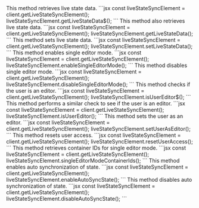 <Steps>
<Step title="getLiveStateData$()">
This method retrieves live state data.
```jsx
const liveStateSyncElement = client.getLiveStateSyncElement();
liveStateSyncElement.getLiveStateData$();
```
</Step>
<Step title="getLiveStateData()">
This method also retrieves live state data.
```jsx
const liveStateSyncElement = client.getLiveStateSyncElement();
liveStateSyncElement.getLiveStateData();
```
</Step>
<Step title="setLiveStateData()">
This method sets live state data.
```jsx
const liveStateSyncElement = client.getLiveStateSyncElement();
liveStateSyncElement.setLiveStateData();
```
</Step>
<Step title="enableSingleEditorMode()">
This method enables single editor mode.
```jsx
const liveStateSyncElement = client.getLiveStateSyncElement();
liveStateSyncElement.enableSingleEditorMode();
```
</Step>
<Step title="disableSingleEditorMode()">
This method disables single editor mode.
```jsx
const liveStateSyncElement = client.getLiveStateSyncElement();
liveStateSyncElement.disableSingleEditorMode();
```
</Step>
<Step title="isUserEditor$()">
This method checks if the user is an editor.
```jsx
const liveStateSyncElement = client.getLiveStateSyncElement();
liveStateSyncElement.isUserEditor$();
```
</Step>
<Step title="isUserEditor()">
This method performs a similar check to see if the user is an editor.
```jsx
const liveStateSyncElement = client.getLiveStateSyncElement();
liveStateSyncElement.isUserEditor();
```
</Step>
<Step title="setUserAsEditor()">
This method sets the user as an editor.
```jsx
const liveStateSyncElement = client.getLiveStateSyncElement();
liveStateSyncElement.setUserAsEditor();
```
</Step>
<Step title="resetUserAccess()">
This method resets user access.
```jsx
const liveStateSyncElement = client.getLiveStateSyncElement();
liveStateSyncElement.resetUserAccess();
```
</Step>
<Step title="singleEditorModeContainerIds()">
This method retrieves container IDs for single editor mode.
```jsx
const liveStateSyncElement = client.getLiveStateSyncElement();
liveStateSyncElement.singleEditorModeContainerIds();
```
</Step>
<Step title="enableAutoSyncState()">
This method enables auto synchronization of state.
```jsx
const liveStateSyncElement = client.getLiveStateSyncElement();
liveStateSyncElement.enableAutoSyncState();
```
</Step>
<Step title="disableAutoSyncState()">
This method disables auto synchronization of state.
```jsx
const liveStateSyncElement = client.getLiveStateSyncElement();
liveStateSyncElement.disableAutoSyncState();
```
</Step>
</Steps>